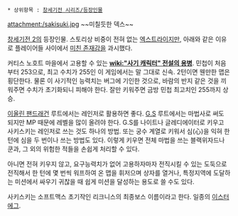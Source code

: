  * 상위항목 : [[창세기전 시리즈/등장인물]]

attachment:/sakisuki.jpg
~~미칠듯한 덱스~~

[[창세기전 2]]의 등장인물. 스토리상 비중이 전혀 없는 [[엑스트라]]이지만, 아래와 같은 이유로 플레이어들 사이에서 [[미친 존재감]]을 과시했다.

커티스 노호트 마을에서 고용할 수 있는 '''[[wiki:"사기 캐릭터" 전설의 용병]]'''. 민첩이 처음부터 253으로, 최고 수치가 255인 이 게임에서는 말 그대로 신속. 2턴이면 웬만한 맵은 횡단한다. 물론 이 사기적인 능력치는 버그에 기인한 것으로, 바람의 반지 같은 것을 끼워주면 수치가 초기화되니 피해야 한다. 잘만 키워주면 금방 민첩 최고치인 255까지 상승.

[[이올린 팬드래건]] 루트에서는 레인저로 활용하면 좋다. [[G.S]] 루트에서는 마법사로 써도 되지만 MP 때문에 레벨을 많이 올려야 한다. G.S를 나이트나 글레디에이터로 키우고 사키스키는 레인저로 쓰는 것도 하나의 방법. 또는 궁수 계열로 키워서 심(心)을 익혀 한 턴에 심을 두 번이나 쓰는 방법도 있다. 이렇게 키우면 전체 마법을 쓰는 블랙위자드나 쿤과, 그 외의 위험한 적들을 손쉽게 처리할 수 있다.

아니면 전혀 키우지 않고, 요구능력치가 없어 고용하자마자 전직시킬 수 있는 도둑으로 전직해서 한 턴에 몇 번씩 워프하여 온 맵을 휘저으며 상자를 열거나, 특정지역에 도달하는 미션에서 싸우기 귀찮을 때 쉽게 미션을 달성하는 용도로 쓸 수도 있다.

사키스키는 소프트맥스 초기작인 리크니스의 최종보스 이름이라고 한다. 일종의 [[이스터 에그]].
